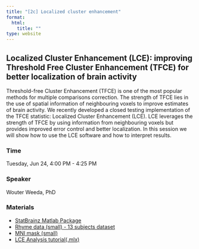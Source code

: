 ```yaml
---
title: "[2c] Localized cluster enhancement"
format:
  html:
    title: ""
type: website
---
```


##  Localized Cluster Enhancement (LCE): improving Threshold Free Cluster Enhancement (TFCE) for better localization of brain activity

Threshold-free Cluster Enhancement (TFCE) is one of the most popular methods for multiple comparisons correction. The strength of TFCE lies in the use of spatial information of neighbouring voxels to improve estimates of brain activity. We recently developed a closed testing implementation of the TFCE statistic: Localized Cluster Enhancement (LCE). LCE leverages the strength of TFCE by using information from neighbouring voxels but provides improved error control and better localization. In this session we will show how to use the LCE software and how to interpret results.
 

### Time

Tuesday, Jun 24, 4:00 PM - 4:25 PM

### Speaker

Wouter Weeda, PhD <a href='https://wdweeda.github.io/'><i class="bi bi-globe"></i></a> 
<a href='https://github.com/wdweeda'><i class="bi bi-github"></i></a>
<a href='https://bsky.app/profile/wouterweeda.bsky.social'><i class="bi bi-bluesky"></i></a>

### Materials

- [StatBrainz Matlab Package](https://github.com/sjdavenport/StatBrainz)
- [Rhyme data (small) - 13 subjects dataset](static/data_files/full_data_13_small.nii.gz)
- [MNI mask (small)](static/data_files/MNI_mask_small.nii.gz)
- [LCE Analysis tutorial(.mlx)](static/data_files/LCE_tutorial_educourse_real.mlx)
